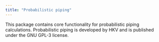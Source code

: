 ```yaml
---
title: "Probabilistic piping"
---
```


This package contains core functionality for probabilistic piping calculations. Probabilistic piping is developed by HKV and is published under the GNU GPL-3 license.

